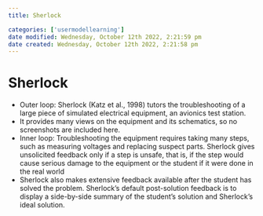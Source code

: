 ```yaml
---
title: Sherlock

categories: ['usermodellearning']
date modified: Wednesday, October 12th 2022, 2:21:59 pm
date created: Wednesday, October 12th 2022, 2:21:58 pm
---
```


# Sherlock


- Outer loop: Sherlock (Katz et al., 1998) tutors the troubleshooting of a large piece of simulated electrical equipment, an avionics test station.
- It provides many views on the equipment and its schematics, so no screenshots are included here.
- Inner loop: Troubleshooting the equipment requires taking many steps, such as measuring voltages and replacing suspect parts. Sherlock gives unsolicited feedback only if a step is unsafe, that is, if the step would cause serious damage to the equipment or the student if it were done in the real world
- Sherlock also makes extensive feedback available after the student has solved the problem. Sherlock's default post-solution feedback is to display a side-by-side summary of the student's solution and Sherlock's ideal solution.



